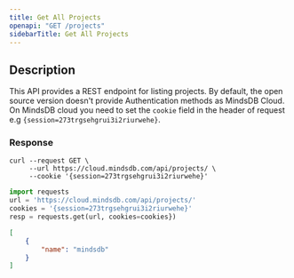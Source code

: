 ```yaml
---
title: Get All Projects
openapi: "GET /projects"
sidebarTitle: Get All Projects
---
```


## Description

This API provides a REST endpoint for listing projects. 
<Note>
By default, the open source version doesn't provide Authentication methods as MindsDB Cloud. 
On MindsDB cloud you need to set the `cookie` field in the header of request e.g  `{session=273trgsehgrui3i2riurwehe}`. 
</Note>

### Response

<ResponseField name="" type="array">  
</ResponseField>


<RequestExample>

```shell Shell
curl --request GET \
     --url https://cloud.mindsdb.com/api/projects/ \
     --cookie '{session=273trgsehgrui3i2riurwehe}'
```


```python Python
import requests
url = 'https://cloud.mindsdb.com/api/projects/'
cookies = '{session=273trgsehgrui3i2riurwehe}'
resp = requests.get(url, cookies=cookies})
```

</RequestExample>

<ResponseExample>

```json Response
[
    {
        "name": "mindsdb"
    }
]
```

</ResponseExample>
